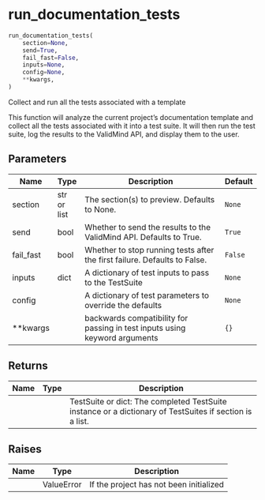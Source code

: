 # run_documentation_tests { #validmind.run_documentation_tests }

```python
run_documentation_tests(
    section=None,
    send=True,
    fail_fast=False,
    inputs=None,
    config=None,
    **kwargs,
)
```

Collect and run all the tests associated with a template

This function will analyze the current project's documentation template and collect
all the tests associated with it into a test suite. It will then run the test
suite, log the results to the ValidMind API, and display them to the user.

## Parameters {.doc-section .doc-section-parameters}

| Name      | Type        | Description                                                                | Default   |
|-----------|-------------|----------------------------------------------------------------------------|-----------|
| section   | str or list | The section(s) to preview. Defaults to None.                               | `None`    |
| send      | bool        | Whether to send the results to the ValidMind API. Defaults to True.        | `True`    |
| fail_fast | bool        | Whether to stop running tests after the first failure. Defaults to False.  | `False`   |
| inputs    | dict        | A dictionary of test inputs to pass to the TestSuite                       | `None`    |
| config    |             | A dictionary of test parameters to override the defaults                   | `None`    |
| **kwargs  |             | backwards compatibility for passing in test inputs using keyword arguments | `{}`      |

## Returns {.doc-section .doc-section-returns}

| Name   | Type   | Description                                                                                             |
|--------|--------|---------------------------------------------------------------------------------------------------------|
|        |        | TestSuite or dict: The completed TestSuite instance or a dictionary of TestSuites if section is a list. |

## Raises {.doc-section .doc-section-raises}

| Name   | Type       | Description                             |
|--------|------------|-----------------------------------------|
|        | ValueError | If the project has not been initialized |